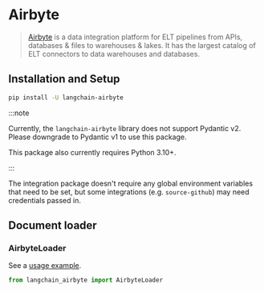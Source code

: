 # Airbyte

>[Airbyte](https://github.com/airbytehq/airbyte) is a data integration platform for ELT pipelines from APIs,
> databases & files to warehouses & lakes. It has the largest catalog of ELT connectors to data warehouses and databases.

## Installation and Setup

```bash
pip install -U langchain-airbyte
```

:::note

Currently, the `langchain-airbyte` library does not support Pydantic v2.
Please downgrade to Pydantic v1 to use this package.

This package also currently requires Python 3.10+.

:::

The integration package doesn't require any global environment variables that need to be
set, but some integrations (e.g. `source-github`) may need credentials passed in.

## Document loader

### AirbyteLoader

See a [usage example](/docs/integrations/document_loaders/airbyte).

```python
from langchain_airbyte import AirbyteLoader
```
